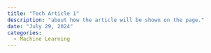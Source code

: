 ```yaml
---
title: "Tech Article 1"
description: "about how the article will be shown on the page."
date: "July 29, 2024"
categories: 
  - Machine Learning
---
```

